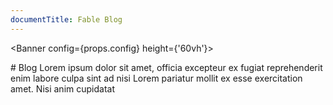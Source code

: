 ```yaml
---
documentTitle: Fable Blog
---
```



<Banner config={props.config} height={'60vh'}>
  <div style={{ maxWidth: '546px' }}>
    # Blog
    Lorem ipsum dolor sit amet, officia excepteur ex fugiat reprehenderit enim labore culpa sint ad nisi Lorem pariatur mollit ex esse exercitation amet. Nisi anim cupidatat 
  </div>
  
  <AllPosts manifest={props.manifest} config={props.config} />
</Banner>
